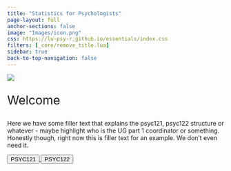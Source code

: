 ```yaml
---
title: "Statistics for Psychologists"
page-layout: full
anchor-sections: false
image: "Images/icon.png"
css: https://lu-psy-r.github.io/essentials/index.css
filters: [_core/remove_title.lua]
sidebar: true
back-to-top-navigation: false
---
```


![](Images/LUPsychology.svg){fig-alt="University Logo" fig-align="center"}

::: {.div style="font-size:2em;"}
Welcome
:::

Here we have some filler text that explains the psyc121, psyc122 structure or whatever - maybe highlight who is the UG part 1 coordinator or something. Honestly though, right now this is filler text for an example. We don't even need it.

```{=html}

<div class="container">
  <div class="row">
    <div class="col">

    <a href="PSYC121/">
      <button type="button" class="btn btn-landing btn-lg year-one">PSYC121</button>
    </a>
    <a href="PSYC122/">
      <button type="button" class="btn btn-landing btn-lg year-one">PSYC122</button>
    </a>
    
    </div>
  </div>
</div>
```
